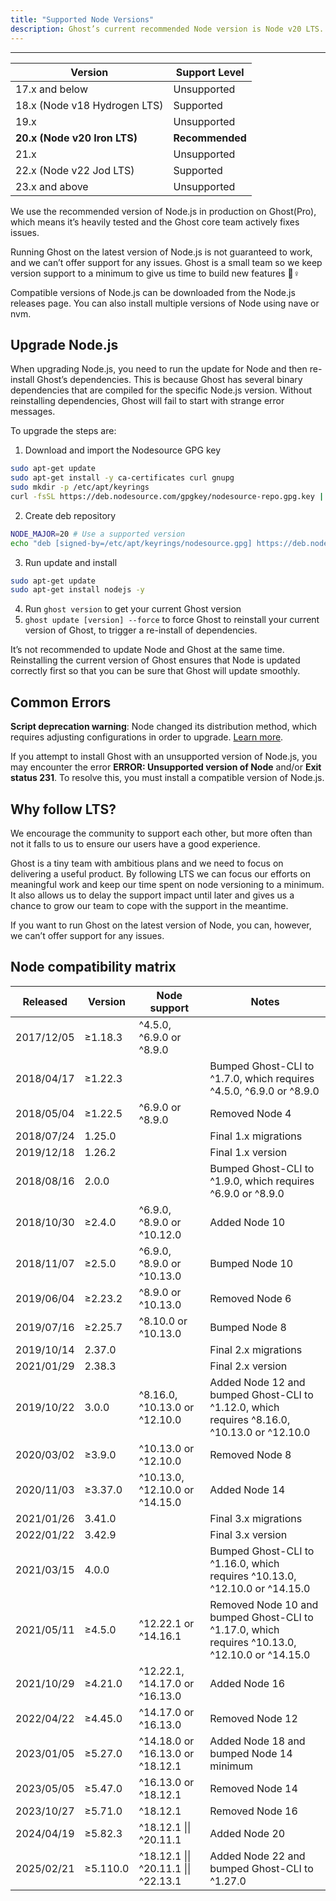 ```yaml
---
title: "Supported Node Versions"
description: Ghost’s current recommended Node version is Node v20 LTS.
---
```


***

| Version                      | Support Level   |
| ---------------------------- | --------------- |
| 17.x and below               | Unsupported     |
| 18.x (Node v18 Hydrogen LTS) | Supported       |
| 19.x                         | Unsupported     |
| **20.x (Node v20 Iron LTS)** | **Recommended** |
| 21.x                         | Unsupported     |
| 22.x (Node v22 Jod LTS)      | Supported       |
| 23.x and above               | Unsupported     |

We use the recommended version of Node.js in production on Ghost(Pro), which means it’s heavily tested and the Ghost core team actively fixes issues.

Running Ghost on the latest version of Node.js is not guaranteed to work, and we can’t offer support for any issues. Ghost is a small team so we keep version support to a minimum to give us time to build new features 🏃♀️

Compatible versions of Node.js can be downloaded from the Node.js releases page. You can also install multiple versions of Node using nave or nvm.

## Upgrade Node.js

When upgrading Node.js, you need to run the update for Node and then re-install Ghost’s dependencies. This is because Ghost has several binary dependencies that are compiled for the specific Node.js version. Without reinstalling dependencies, Ghost will fail to start with strange error messages.

To upgrade the steps are:

1. Download and import the Nodesource GPG key

```bash
sudo apt-get update
sudo apt-get install -y ca-certificates curl gnupg
sudo mkdir -p /etc/apt/keyrings
curl -fsSL https://deb.nodesource.com/gpgkey/nodesource-repo.gpg.key | sudo gpg --dearmor -o /etc/apt/keyrings/nodesource.gpg
```

2. Create deb repository

```bash
NODE_MAJOR=20 # Use a supported version
echo "deb [signed-by=/etc/apt/keyrings/nodesource.gpg] https://deb.nodesource.com/node_$NODE_MAJOR.x nodistro main" | sudo tee /etc/apt/sources.list.d/nodesource.list
```

3. Run update and install

```bash
sudo apt-get update
sudo apt-get install nodejs -y
```

4. Run `ghost version` to get your current Ghost version
5. `ghost update [version] --force` to force Ghost to reinstall your current version of Ghost, to trigger a re-install of dependencies.

It’s not recommended to update Node and Ghost at the same time. Reinstalling the current version of Ghost ensures that Node is updated correctly first so that you can be sure that Ghost will update smoothly.

## Common Errors

**Script deprecation warning**: Node changed its distribution method, which requires adjusting configurations in order to upgrade. [Learn more](https://github.com/nodesource/distributions?tab=readme-ov-file#faq).

If you attempt to install Ghost with an unsupported version of Node.js, you may encounter the error **ERROR: Unsupported version of Node** and/or **Exit status 231**. To resolve this, you must install a compatible version of Node.js.

## Why follow LTS?

We encourage the community to support each other, but more often than not it falls to us to ensure our users have a good experience.

Ghost is a tiny team with ambitious plans and we need to focus on delivering a useful product. By following LTS we can focus our efforts on meaningful work and keep our time spent on node versioning to a minimum. It also allows us to delay the support impact until later and gives us a chance to grow our team to cope with the support in the meantime.

If you want to run Ghost on the latest version of Node, you can, however, we can’t offer support for any issues.

## Node compatibility matrix

| Released   | Version  | Node support                         | Notes                                                                                          |
| ---------- | -------- | ------------------------------------ | ---------------------------------------------------------------------------------------------- |
| 2017/12/05 | ≥1.18.3  | ^4.5.0, ^6.9.0 or ^8.9.0             |                                                                                                |
| 2018/04/17 | ≥1.22.3  |                                      | Bumped Ghost-CLI to ^1.7.0, which requires ^4.5.0, ^6.9.0 or ^8.9.0                            |
| 2018/05/04 | ≥1.22.5  | ^6.9.0 or ^8.9.0                     | Removed Node 4                                                                                 |
| 2018/07/24 | 1.25.0   |                                      | Final 1.x migrations                                                                           |
| 2019/12/18 | 1.26.2   |                                      | Final 1.x version                                                                              |
| 2018/08/16 | 2.0.0    |                                      | Bumped Ghost-CLI to ^1.9.0, which requires ^6.9.0 or ^8.9.0                                    |
| 2018/10/30 | ≥2.4.0   | ^6.9.0, ^8.9.0 or ^10.12.0           | Added Node 10                                                                                  |
| 2018/11/07 | ≥2.5.0   | ^6.9.0, ^8.9.0 or ^10.13.0           | Bumped Node 10                                                                                 |
| 2019/06/04 | ≥2.23.2  | ^8.9.0 or ^10.13.0                   | Removed Node 6                                                                                 |
| 2019/07/16 | ≥2.25.7  | ^8.10.0 or ^10.13.0                  | Bumped Node 8                                                                                  |
| 2019/10/14 | 2.37.0   |                                      | Final 2.x migrations                                                                           |
| 2021/01/29 | 2.38.3   |                                      | Final 2.x version                                                                              |
| 2019/10/22 | 3.0.0    | ^8.16.0, ^10.13.0 or ^12.10.0        | Added Node 12 and bumped Ghost-CLI to ^1.12.0, which requires ^8.16.0, ^10.13.0 or ^12.10.0    |
| 2020/03/02 | ≥3.9.0   | ^10.13.0 or ^12.10.0                 | Removed Node 8                                                                                 |
| 2020/11/03 | ≥3.37.0  | ^10.13.0, ^12.10.0 or ^14.15.0       | Added Node 14                                                                                  |
| 2021/01/26 | 3.41.0   |                                      | Final 3.x migrations                                                                           |
| 2022/01/22 | 3.42.9   |                                      | Final 3.x version                                                                              |
| 2021/03/15 | 4.0.0    |                                      | Bumped Ghost-CLI to ^1.16.0, which requires ^10.13.0, ^12.10.0 or ^14.15.0                     |
| 2021/05/11 | ≥4.5.0   | ^12.22.1 or ^14.16.1                 | Removed Node 10 and bumped Ghost-CLI to ^1.17.0, which requires ^10.13.0, ^12.10.0 or ^14.15.0 |
| 2021/10/29 | ≥4.21.0  | ^12.22.1, ^14.17.0 or ^16.13.0       | Added Node 16                                                                                  |
| 2022/04/22 | ≥4.45.0  | ^14.17.0 or ^16.13.0                 | Removed Node 12                                                                                |
| 2023/01/05 | ≥5.27.0  | ^14.18.0 or ^16.13.0 or ^18.12.1     | Added Node 18 and bumped Node 14 minimum                                                       |
| 2023/05/05 | ≥5.47.0  | ^16.13.0 or ^18.12.1                 | Removed Node 14                                                                                |
| 2023/10/27 | ≥5.71.0  | ^18.12.1                             | Removed Node 16                                                                                |
| 2024/04/19 | ≥5.82.3  | ^18.12.1 \|\| ^20.11.1               | Added Node 20                                                                                  |
| 2025/02/21 | ≥5.110.0 | ^18.12.1 \|\| ^20.11.1 \|\| ^22.13.1 | Added Node 22 and bumped Ghost-CLI to ^1.27.0                                                  |